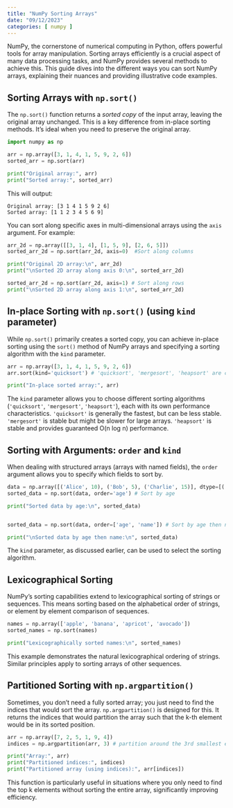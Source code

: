 ```yaml
---
title: "NumPy Sorting Arrays"
date: "09/12/2023"
categories: [ numpy ]
---
```



NumPy, the cornerstone of numerical computing in Python, offers powerful tools for array manipulation.  Sorting arrays efficiently is a crucial aspect of many data processing tasks, and NumPy provides several methods to achieve this. This guide dives into the different ways you can sort NumPy arrays, explaining their nuances and providing illustrative code examples.


## Sorting Arrays with `np.sort()`

The `np.sort()` function returns a *sorted copy* of the input array, leaving the original array unchanged. This is a key difference from in-place sorting methods.  It's ideal when you need to preserve the original array.

```python
import numpy as np

arr = np.array([3, 1, 4, 1, 5, 9, 2, 6])
sorted_arr = np.sort(arr)

print("Original array:", arr)
print("Sorted array:", sorted_arr)
```

This will output:

```
Original array: [3 1 4 1 5 9 2 6]
Sorted array: [1 1 2 3 4 5 6 9]
```

You can sort along specific axes in multi-dimensional arrays using the `axis` argument.  For example:


```python
arr_2d = np.array([[3, 1, 4], [1, 5, 9], [2, 6, 5]])
sorted_arr_2d = np.sort(arr_2d, axis=0)  #Sort along columns

print("Original 2D array:\n", arr_2d)
print("\nSorted 2D array along axis 0:\n", sorted_arr_2d)

sorted_arr_2d = np.sort(arr_2d, axis=1) # Sort along rows
print("\nSorted 2D array along axis 1:\n", sorted_arr_2d)
```


## In-place Sorting with `np.sort()` (using `kind` parameter)

While `np.sort()` primarily creates a sorted copy, you can achieve in-place sorting using the `sort()` method of NumPy arrays and specifying a sorting algorithm with the `kind` parameter.


```python
arr = np.array([3, 1, 4, 1, 5, 9, 2, 6])
arr.sort(kind='quicksort') # 'quicksort', 'mergesort', 'heapsort' are common options

print("In-place sorted array:", arr)

```

The `kind` parameter allows you to choose different sorting algorithms (`'quicksort'`, `'mergesort'`, `'heapsort'`), each with its own performance characteristics.  `'quicksort'` is generally the fastest, but can be less stable. `'mergesort'` is stable but might be slower for large arrays. `'heapsort'` is stable and provides guaranteed O(n log n) performance.


## Sorting with Arguments: `order` and `kind`

When dealing with structured arrays (arrays with named fields), the `order` argument allows you to specify which fields to sort by.


```python
data = np.array([('Alice', 10), ('Bob', 5), ('Charlie', 15)], dtype=[('name', 'U10'), ('age', int)])
sorted_data = np.sort(data, order='age') # Sort by age

print("Sorted data by age:\n", sorted_data)


sorted_data = np.sort(data, order=['age', 'name']) # Sort by age then name

print("\nSorted data by age then name:\n", sorted_data)

```

The `kind` parameter, as discussed earlier, can be used to select the sorting algorithm.


##  Lexicographical Sorting

NumPy's sorting capabilities extend to lexicographical sorting of strings or sequences.  This means sorting based on the alphabetical order of strings, or element by element comparison of sequences.


```python
names = np.array(['apple', 'banana', 'apricot', 'avocado'])
sorted_names = np.sort(names)

print("Lexicographically sorted names:\n", sorted_names)

```

This example demonstrates the natural lexicographical ordering of strings.  Similar principles apply to sorting arrays of other sequences.


##  Partitioned Sorting with `np.argpartition()`


Sometimes, you don't need a fully sorted array; you just need to find the indices that would sort the array.  `np.argpartition()` is designed for this. It returns the indices that would partition the array such that the k-th element would be in its sorted position.

```python
arr = np.array([7, 2, 5, 1, 9, 4])
indices = np.argpartition(arr, 3) # partition around the 3rd smallest element

print("Array:", arr)
print("Partitioned indices:", indices)
print("Partitioned array (using indices):", arr[indices])


```

This function is particularly useful in situations where you only need to find the top k elements without sorting the entire array, significantly improving efficiency.


